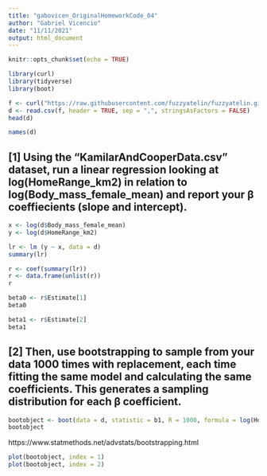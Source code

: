 ```yaml
---
title: "gabovicen_OriginalHomeworkCode_04"
author: "Gabriel Vicencio"
date: "11/11/2021"
output: html_document
---
```


```r
knitr::opts_chunk$set(echo = TRUE)
```



```r
library(curl)
library(tidyverse)
library(boot)
```


```r
f <- curl("https://raw.githubusercontent.com/fuzzyatelin/fuzzyatelin.github.io/master/AN588_Fall21/KamilarAndCooperData.csv")
d <- read.csv(f, header = TRUE, sep = ",", stringsAsFactors = FALSE)
head(d)
```
```r
names(d)
```



## [1] Using the “KamilarAndCooperData.csv” dataset, run a linear regression looking at log(HomeRange_km2) in relation to log(Body_mass_female_mean) and report your β coeffiecients (slope and intercept).

```r
x <- log(d$Body_mass_female_mean)
y <- log(d$HomeRange_km2)

lr <- lm (y ~ x, data = d)
summary(lr)
```

```r
r <- coef(summary(lr))
r <- data.frame(unlist(r))
r

beta0 <- r$Estimate[1]
beta0

beta1 <- r$Estimate[2]
beta1

```

## [2] Then, use bootstrapping to sample from your data 1000 times with replacement, each time fitting the same model and calculating the same coefficients. This generates a sampling distribution for each β coefficient.



```r
bootobject <- boot(data = d, statistic = b1, R = 1000, formula = log(HomeRange_km2) ~ log(Body_mass_female_mean))
bootobject
```
https://www.statmethods.net/advstats/bootstrapping.html

```r
plot(bootobject, index = 1)
plot(bootobject, index = 2)
```



